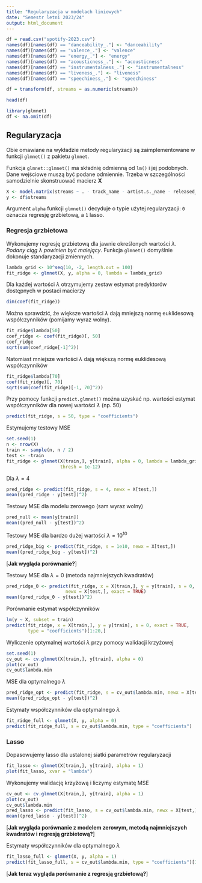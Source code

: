 ```yaml
---
title: "Regularyzacja w modelach liniowych"
date: "Semestr letni 2023/24"
output: html_document
---
```


```r
df = read.csv("spotify-2023.csv")
names(df)[names(df) == "danceability_."] <- "danceability"
names(df)[names(df) == "valence_."] <- "valence"
names(df)[names(df) == "energy_."] <- "energy"
names(df)[names(df) == "acousticness_."] <- "acousticness"
names(df)[names(df) == "instrumentalness_."] <- "instrumentalness"
names(df)[names(df) == "liveness_."] <- "liveness"
names(df)[names(df) == "speechiness_."] <- "speechiness"

df = transform(df, streams = as.numeric(streams))

head(df)
```

```r
library(glmnet)
df <- na.omit(df)
```

## Regularyzacja

Obie omawiane na wykładzie metody regularyzacji są zaimplementowane w funkcji
`glmnet()` z pakietu `glmnet`. 

Funkcja `glmnet::glmnet()` ma składnię odmienną od `lm()` i jej podobnych. Dane
wejściowe muszą być podane odmiennie. Trzeba w szczególności samodzielnie 
skonstruować macierz $\mathbf{X}$
```r
X <- model.matrix(streams ~ . - track_name - artist.s._name - released_day - in_deezer_playlists - in_shazam_charts, data = df)[, -1]
y <- df$streams
```

Argument `alpha` funkcji `glmnet()` decyduje o typie użytej regularyzacji:
`0` oznacza regresję grzbietową, a `1` lasso.

### Regresja grzbietowa

Wykonujemy regresję grzbietową dla jawnie określonych wartości $\lambda$. 
*Podany ciąg $\lambda$ powinien być malejący*.
Funkcja `glmnet()` domyślnie dokonuje standaryzacji zmiennych.

```r
lambda_grid <- 10^seq(10, -2, length.out = 100)
fit_ridge <- glmnet(X, y, alpha = 0, lambda = lambda_grid)
```

Dla każdej wartości $\lambda$ otrzymujemy zestaw estymat predyktorów
dostępnych w postaci macierzy
```r
dim(coef(fit_ridge))
```

Można sprawdzić, że większe wartości $\lambda$ dają mniejszą normę euklidesową
współczynników (pomijamy wyraz wolny).
```r
fit_ridge$lambda[50]
coef_ridge <- coef(fit_ridge)[, 50]
coef_ridge
sqrt(sum(coef_ridge[-1]^2))
```
Natomiast mniejsze wartości $\lambda$ dają większą normę euklidesową współczynników
```r
fit_ridge$lambda[70]
coef(fit_ridge)[, 70]
sqrt(sum(coef(fit_ridge)[-1, 70]^2))
```

Przy pomocy funkcji `predict.glmnet()` można uzyskać np. wartości estymat
współczynników dla nowej wartości $\lambda$ (np. 50)
```r
predict(fit_ridge, s = 50, type = "coefficients")
```

Estymujemy testowy MSE
```r
set.seed(1)
n <- nrow(X)
train <- sample(n, n / 2)
test <- -train
fit_ridge <- glmnet(X[train,], y[train], alpha = 0, lambda = lambda_grid,
                    thresh = 1e-12)
```

Dla $\lambda = 4$
```r
pred_ridge <- predict(fit_ridge, s = 4, newx = X[test,])
mean((pred_ridge - y[test])^2)
```

Testowy MSE dla modelu zerowego (sam wyraz wolny)
```r
pred_null <- mean(y[train])
mean((pred_null - y[test])^2)
```

Testowy MSE dla bardzo dużej wartości $\lambda = 10^{10}$
```r
pred_ridge_big <- predict(fit_ridge, s = 1e10, newx = X[test,])
mean((pred_ridge_big - y[test])^2)
```

[**Jak wygląda porównanie?**]

Testowy MSE dla $\lambda = 0$ (metoda najmniejszych kwadratów)
```r
pred_ridge_0 <- predict(fit_ridge, x = X[train,], y = y[train], s = 0, 
                      newx = X[test,], exact = TRUE)
mean((pred_ridge_0 - y[test])^2)
```

Porównanie estymat współczynników
```r
lm(y ~ X, subset = train)
predict(fit_ridge, x = X[train,], y = y[train], s = 0, exact = TRUE, 
        type = "coefficients")[1:20,]
```

Wyliczenie optymalnej wartości $\lambda$ przy pomocy walidacji krzyżowej
```r
set.seed(1)
cv_out <- cv.glmnet(X[train,], y[train], alpha = 0)
plot(cv_out)
cv_out$lambda.min
```

MSE dla optymalnego $\lambda$
```r
pred_ridge_opt <- predict(fit_ridge, s = cv_out$lambda.min, newx = X[test,])
mean((pred_ridge_opt - y[test])^2)
```

Estymaty współczynników dla optymalnego $\lambda$
```r
fit_ridge_full <- glmnet(X, y, alpha = 0)
predict(fit_ridge_full, s = cv_out$lambda.min, type = "coefficients")
```

### Lasso

Dopasowujemy lasso dla ustalonej siatki parametrów regularyzacji
```r
fit_lasso <- glmnet(X[train,], y[train], alpha = 1)
plot(fit_lasso, xvar = "lambda")
```

Wykonujemy walidację krzyżową i liczymy estymatę MSE
```r
cv_out <- cv.glmnet(X[train,], y[train], alpha = 1)
plot(cv_out)
cv_out$lambda.min
pred_lasso <- predict(fit_lasso, s = cv_out$lambda.min, newx = X[test,])
mean((pred_lasso - y[test])^2)
```

[**Jak wygląda porównanie z modelem zerowym, metodą najmniejszych kwadratów
i regresją grzbietową?**]

Estymaty współczynników dla optymalnego $\lambda$
```r
fit_lasso_full <- glmnet(X, y, alpha = 1)
predict(fit_lasso_full, s = cv_out$lambda.min, type = "coefficients")[1:20,]
```

[**Jak teraz wygląda porównanie z regresją grzbietową?**]

